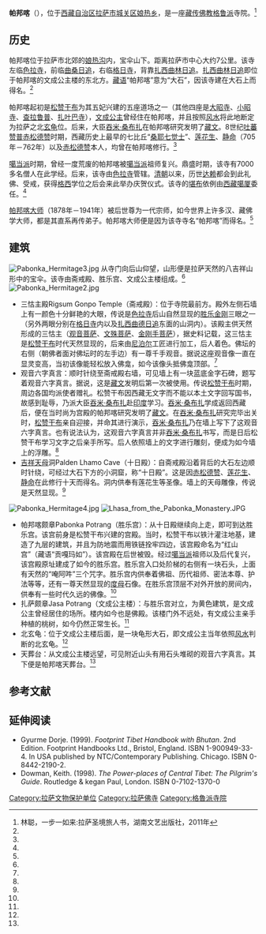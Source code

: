 {{Infobox Tibetan Buddhist monastery
|name =帕邦喀
|image =Pabonka Hermitage.jpg
|image size = 250px
|alt = 
|caption = 帕邦喀
|t=
|w=
|to = 
|ipa={{IPA|}}
|z=
|thdl=
|e=
|tc=帕邦喀
|s=帕邦喀
|p=
|m=
|k=
|pushpin_map = China Tibet
|latd = 29 | latm = 43 | lats = 11 | latNS = N
|longd= 91| longm=7 | longs =06| longEW = E
|iso_region = 
|map_caption = 
|mapsize =
|location_country = 中国
|location = {{CHN}}[[西藏自治区|西藏自治区]][[拉萨市|拉萨市]][[城关区_(拉萨市)|城关区]][[娘热乡|娘热乡]]
|coordinates_display =
|founded_by = [[松赞干布|松赞干布]]
|date_founded =7世纪
|date_renovated =
|sect = [[格鲁派|格鲁派]]
|mather =[[色拉寺|色拉寺]]
|children =
|dedicated_to = 
|tulku =
|head_lama = 
|head_mgh =
|no._of_monks = 
|architecture = 
|festivals =
|footnotes = 
}}
{{文物保护单位
| 级别 = 省级
| 省区市 = 西藏自治区
| 图片 = 
| 名称 = 帕邦喀
| 编号 = 4-18
| 分类 = 古建筑
| 时代 = 唐
| 所在 = [[拉萨市|拉萨市]][[城关区_(拉萨市)|城关区]][[娘热乡|娘热乡]]
| 登录 = 2007年5月22日
}}
'''帕邦喀'''（{{bo|z=|w=Pha bong kha}}），位于[[西藏自治区|西藏自治区]][[拉萨市|拉萨市]][[城关区_(拉萨市)|城关区]][[娘热乡|娘热乡]]，是一座[[藏传佛教|藏传佛教]][[格鲁派|格鲁派]]寺院。<ref name=lin>林聪，一步一如来:拉萨圣境旅人书，湖南文艺出版社，2011年</ref>

==历史==
帕邦喀位于拉萨市北郊的[[娘热沟|娘热沟]]内，宝伞山下。距离拉萨市中心大约7公里。该寺左临[[色拉寺|色拉寺]]，前临[[曲桑日追|曲桑日追]]，右临[[格日寺|格日寺]]，背靠[[扎西曲林日追|扎西曲林日追]]。[[扎西曲林日追|扎西曲林日追]]即位于帕邦喀的文成公主楼的东北方。[[藏语|藏语]]“帕邦喀”意为“大石”，因该寺建在大石上而得名。<ref name=lin/>

帕邦喀起初是[[松赞干布|松赞干布]]为其五妃兴建的五座道场之一（其他四座是[[大昭寺|大昭寺]]、[[小昭寺|小昭寺]]、[[查拉鲁普|查拉鲁普]]、[[扎叶巴寺|扎叶巴寺]]），[[文成公主|文成公主]]曾经住在帕邦喀，并且按照[[风水|风水]]将此地断定为拉萨之北[[玄武|玄龟]]位。后来，大臣[[吞米·桑布扎|吞米·桑布扎]]在帕邦喀研究发明了[[藏文|藏文]]。8世纪[[吐蕃|吐蕃]][[赞普|赞普]][[赤松德赞|赤松德赞]]时期，西藏历史上最早的七比丘“[[桑耶七觉士|桑耶七觉士]]”、[[莲花生|莲花生]]、[[静命|静命]]（705年－762年）以及[[赤松德赞|赤松德赞]]本人，均曾在帕邦喀修行。<ref name=lin/>

[[噶当派|噶当派]]时期，曾经一度荒废的帕邦喀被[[噶当派|噶当派]]祖师复兴。鼎盛时期，该寺有7000多名僧人在此学经。后来，该寺由[[色拉寺|色拉寺]]管辖。[[清朝|清朝]]以来，历世[[达赖|达赖]]都会到此礼佛、受戒，获得[[格西|格西]]学位之后会来此举办庆贺仪式。该寺的[[堪布|堪布]]依例由[[西藏|西藏]][[噶厦|噶厦]]委任。<ref name=lin/>

[[帕绷喀仁波切|帕邦喀大师]]（1878年－1941年）被后世尊为一代宗师，如今世界上许多汉、藏佛学大师，都是其直系再传弟子。帕邦喀大师便是因为该寺寺名“帕邦喀”而得名。<ref name=lin/>

==建筑==
[[File:Pabonka_Hermitage3.jpg|thumb]]
从寺门向后山仰望，山形便是拉萨天然的八吉祥山形中的宝伞。该寺由斋戒殿、胜乐宫、文成公主楼组成。<ref name=lin/>
[[File:Pabonka_Hermitage2.jpg|thumb]]
*三怙主殿Rigsum Gonpo Temple（斋戒殿）：位于寺院最前方。殿外左侧石墙上有一颜色十分鲜艳的大眼，传说是[[色拉寺|色拉寺]]后山自然显现的[[胜乐金刚|胜乐金刚]]三眼之一（另外两眼分别在[[格日寺|格日寺]]内以及[[扎西曲德日追|扎西曲德日追]]东面的山洞内）。该殿主供天然形成的三怙主（[[观音菩萨|观音菩萨]]、[[文殊菩萨|文殊菩萨]]、[[金刚手菩萨|金刚手菩萨]]），据史料记载，这三怙主是[[松赞干布|松赞干布]]时代天然显现的，后来由[[尼泊尔|尼泊尔]]工匠进行加工，后人着色。佛坛的右侧（朝佛者面对佛坛时的左手边）有一尊千手观音。据说这座观音像一直在显灵变高，当初该像能轻松放入佛龛，如今该像头抵佛龛顶部。<ref name=lin/>
*观音六字真言：顺时针绕至斋戒殿右墙，可见墙上有一块蓝底金字石碑，题写着观音六字真言。据说，这是[[藏文|藏文]]发明后第一次被使用。传说[[松赞干布|松赞干布]]时期，周边各国均派使者赠礼。松赞干布因西藏无文字而不能以本土文字回写国书，故感到耻辱，乃派大臣[[吞米·桑布扎|吞米·桑布扎]]赴[[印度|印度]]学习。[[吞米·桑布扎|吞米·桑布扎]]学成返回西藏后，便在当时尚为宫殿的帕邦喀研究发明了[[藏文|藏文]]。在[[吞米·桑布扎|吞米·桑布扎]]研究完毕出关时，[[松赞干布|松赞干布]]亲自迎接，并命其进行演示，[[吞米·桑布扎|吞米·桑布扎]]乃在墙上写下了这观音六字真言。也有说法认为，这观音六字真言并非[[吞米·桑布扎|吞米·桑布扎]]书写，而是日后松赞干布学习文字之后亲手所写。后人依照墙上的文字进行雕刻，便成为如今墙上的浮雕。<ref name=lin/>
*[[吉祥天母|吉祥天母]]洞Palden Lhamo Cave（十日殿）：自斋戒殿沿着背后的大石左边顺时针绕，可经过大石下方的小洞窟，称“十日殿”。这是因[[赤松德赞|赤松德赞]]、[[莲花生|莲花生]]、[[静命|静命]]在此修行十天而得名。洞内供奉有莲花生等圣像。墙上的天母雕像，传说是天然显现。<ref name=lin/>
[[File:Pabonka_Hermitage4.jpg|thumb]]
[[File:Lhasa_from_the_Pabonka_Monastery.JPG|thumb]]
*帕邦喀颇章Pabonka Potrang（胜乐宫）：从十日殿继续向上走，即可到达胜乐宫。该宫前身是松赞干布兴建的宫殿。当时，松赞干布以铁汁灌注地基，建造了九层的建筑，并且为防地震而用铁链拴牢四边，该宫殿命名为“红山宫”（藏语“贡嘎玛如”）。该宫殿在后世被毁。经过[[噶当派|噶当派]]祖师以及后代复兴，该宫殿原址建成了如今的胜乐宫。胜乐宫入口处阶梯的右侧有一块石头，上面有天然的“唵阿吽”三个咒字。胜乐宫内供奉着佛祖、历代祖师、密法本尊、护法等等，还有一尊天然显现的[[度母|度母]]石像。在胜乐宫顶层不对外开放的房间内，供奉有一些时代久远的佛像。<ref name=lin/>
*扎萨颇章Jasa Potrang（文成公主楼）：与胜乐宫对立，为黄色建筑，是文成公主曾经居住的场所。楼内如今也是佛殿。该楼门外不远处，有文成公主亲手种植的桃树，如今仍然正常生长。<ref name=lin/>
*北玄龟：位于文成公主楼后面，是一块龟形大石，即文成公主当年依照[[风水|风水]]判断的北玄龟。<ref name=lin/>
*天葬台：从文成公主楼远望，可见附近山头有用石头堆砌的观音六字真言。其下便是帕邦喀天葬台。<ref name=lin/>

==参考文献==
{{reflist}}

==延伸阅读==
* Gyurme Dorje. (1999). ''Footprint Tibet Handbook with Bhutan''. 2nd Edition. Footprint Handbooks Ltd., Bristol, England. ISBN 1-900949-33-4. In USA published by NTC/Contemporary Publishing. Chicago. ISBN 0-8442-2190-2.
* Dowman, Keith. (1998). ''The Power-places of Central Tibet: The Pilgrim's Guide''. Routledge & kegan Paul, London. ISBN 0-7102-1370-0

{{拉萨地标}}
[[Category:拉萨文物保护单位|Category:拉萨文物保护单位]]
[[Category:拉萨佛寺|Category:拉萨佛寺]]
[[Category:格魯派寺院|Category:格魯派寺院]]